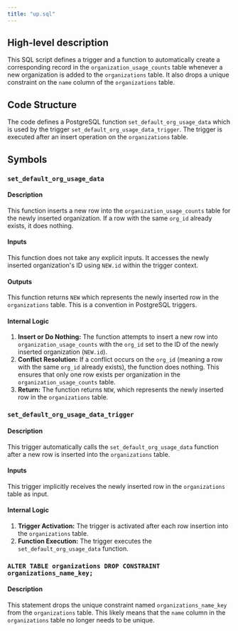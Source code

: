 ```yaml
---
title: "up.sql"
---
```


## High-level description
This SQL script defines a trigger and a function to automatically create a corresponding record in the `organization_usage_counts` table whenever a new organization is added to the `organizations` table. It also drops a unique constraint on the `name` column of the `organizations` table.

## Code Structure
The code defines a PostgreSQL function `set_default_org_usage_data` which is used by the trigger `set_default_org_usage_data_trigger`. The trigger is executed after an insert operation on the `organizations` table.

## Symbols

### `set_default_org_usage_data`
#### Description
This function inserts a new row into the `organization_usage_counts` table for the newly inserted organization. If a row with the same `org_id` already exists, it does nothing.

#### Inputs
This function does not take any explicit inputs. It accesses the newly inserted organization's ID using `NEW.id` within the trigger context.

#### Outputs
This function returns `NEW` which represents the newly inserted row in the `organizations` table. This is a convention in PostgreSQL triggers.

#### Internal Logic
1. **Insert or Do Nothing:** The function attempts to insert a new row into `organization_usage_counts` with the `org_id` set to the ID of the newly inserted organization (`NEW.id`).
2. **Conflict Resolution:** If a conflict occurs on the `org_id` (meaning a row with the same `org_id` already exists), the function does nothing. This ensures that only one row exists per organization in the `organization_usage_counts` table.
3. **Return:** The function returns `NEW`, which represents the newly inserted row in the `organizations` table.

### `set_default_org_usage_data_trigger`
#### Description
This trigger automatically calls the `set_default_org_usage_data` function after a new row is inserted into the `organizations` table.

#### Inputs
This trigger implicitly receives the newly inserted row in the `organizations` table as input.

#### Internal Logic
1. **Trigger Activation:** The trigger is activated after each row insertion into the `organizations` table.
2. **Function Execution:** The trigger executes the `set_default_org_usage_data` function.

### `ALTER TABLE organizations DROP CONSTRAINT organizations_name_key;`
#### Description
This statement drops the unique constraint named `organizations_name_key` from the `organizations` table. This likely means that the `name` column in the `organizations` table no longer needs to be unique.
